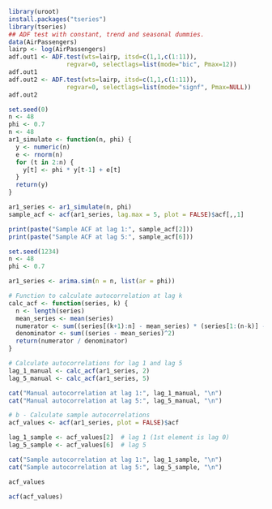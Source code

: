 ```{R}
library(uroot)
install.packages("tseries")
library(tseries)
## ADF test with constant, trend and seasonal dummies.
data(AirPassengers)
lairp <- log(AirPassengers)
adf.out1 <- ADF.test(wts=lairp, itsd=c(1,1,c(1:11)),
                regvar=0, selectlags=list(mode="bic", Pmax=12))
adf.out1
adf.out2 <- ADF.test(wts=lairp, itsd=c(1,1,c(1:11)),
                regvar=0, selectlags=list(mode="signf", Pmax=NULL))
adf.out2
```

```{R}
set.seed(0)
n <- 48
phi <- 0.7
n <- 48
ar1_simulate <- function(n, phi) {
  y <- numeric(n)
  e <- rnorm(n)
  for (t in 2:n) {
    y[t] <- phi * y[t-1] + e[t]
  }
  return(y)
}

ar1_series <- ar1_simulate(n, phi)
sample_acf <- acf(ar1_series, lag.max = 5, plot = FALSE)$acf[,,1]

print(paste("Sample ACF at lag 1:", sample_acf[2]))
print(paste("Sample ACF at lag 5:", sample_acf[6]))
```

```{R}
set.seed(1234) 
n <- 48
phi <- 0.7

ar1_series <- arima.sim(n = n, list(ar = phi))
```


```{R}
# Function to calculate autocorrelation at lag k
calc_acf <- function(series, k) {
  n <- length(series)
  mean_series <- mean(series)
  numerator <- sum((series[(k+1):n] - mean_series) * (series[1:(n-k)] - mean_series))
  denominator <- sum((series - mean_series)^2)
  return(numerator / denominator)
}

# Calculate autocorrelations for lag 1 and lag 5
lag_1_manual <- calc_acf(ar1_series, 2)
lag_5_manual <- calc_acf(ar1_series, 5)

cat("Manual autocorrelation at lag 1:", lag_1_manual, "\n")
cat("Manual autocorrelation at lag 5:", lag_5_manual, "\n")

```

```{R}
# b - Calculate sample autocorrelations
acf_values <- acf(ar1_series, plot = FALSE)$acf

lag_1_sample <- acf_values[2]  # lag 1 (1st element is lag 0)
lag_5_sample <- acf_values[6]  # lag 5

cat("Sample autocorrelation at lag 1:", lag_1_sample, "\n")
cat("Sample autocorrelation at lag 5:", lag_5_sample, "\n")
```

```{R}
acf_values
```

```{R}
acf(acf_values)
```